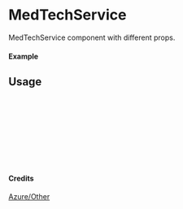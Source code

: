 
<Meta of={MedTechService} title="Azure/Other/MedTechService" />

# MedTechService

MedTechService component with different props.

#### Example

<Canvas of={MedTechService.Primary} />

## Usage

```ts
import { MedTechService } from "yadl-ui";

const Example = () => {
  return (
      <MedTechService />
  );
};

export default Example;
```

#### Credits
[Azure/Other](https://learn.microsoft.com/en-us/azure/architecture/icons/)
